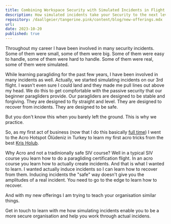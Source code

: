 ```yaml
---
title: Combining Workspace Security with Simulated Incidents in Flight 
description: How simulated incidents take your Security to the next level. 
repository: /daallgeier/tangerine.pink/content/blog/new-offerings.mdx
url: 
date: 2023-10-20
published: true
---
```


Throughout my career I have been involved in many security incidents. Some of them were small, some of them were big. Some of them were easy to handle, some of them were hard to handle. Some of them were real, some of them were simulated.

While learning paragliding for the past few years, I have been involved in many incidents as well.  Actually, we started simulating incidents on our 3rd flight.  I wasn't even sure I could land and they made me pull lines out above my head.  We do this to get compfortable with the passive security that our beginner paragliders provide.  Our paragliders are designed to be stable and forgiving.  They are designed to fly straight and level.  They are designed to recover from incidents.  They are designed to be safe. 

But you don't know this when you barely left the ground. This is why we practice. 

So, as my first act of business (now that I do this basically [full time](/blog/new-adventures)) I went to the Acro Hotspot Ölüdeniz in Turkey to learn my first acro tricks from the best [Kris Holub](https://www.youtube.com/@beyondsiv). 

Why Acro and not a tradinionally safe SIV course? Well in a typical SIV course you learn how to do a paragliding certification flight.  In an acro course you learn how to actually create incidents.  And that is what I wanted to learn.  I wanted actually induce incidents so I can learn how to recover from them.  Inducing incidents the "safe" way doesn't give you the amplitudes of a real incident. You need to go to the edge to learn how to recover.

And with my new offerings I am trying to teach your organisation similar things.  

Get in touch to learn with me how simulating incidents enable you to be a more secure organisation and help you work through actual incidens. 